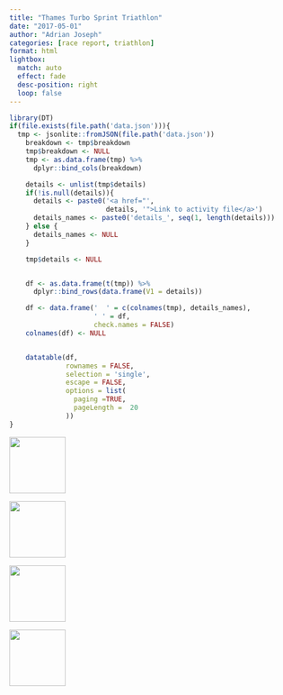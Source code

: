 ```yaml
---
title: "Thames Turbo Sprint Triathlon"
date: "2017-05-01"
author: "Adrian Joseph"
categories: [race report, triathlon]
format: html
lightbox:
  match: auto
  effect: fade
  desc-position: right
  loop: false
---
```



```r
library(DT)
if(file.exists(file.path('data.json'))){
  tmp <- jsonlite::fromJSON(file.path('data.json'))
    breakdown <- tmp$breakdown
    tmp$breakdown <- NULL
    tmp <- as.data.frame(tmp) %>%
      dplyr::bind_cols(breakdown)

    details <- unlist(tmp$details)
    if(!is.null(details)){
      details <- paste0('<a href="',
                        details, '">Link to activity file</a>')
      details_names <- paste0('details_', seq(1, length(details)))
    } else {
      details_names <- NULL
    }

    tmp$details <- NULL


    df <- as.data.frame(t(tmp)) %>%
      dplyr::bind_rows(data.frame(V1 = details))

    df <- data.frame('  ' = c(colnames(tmp), details_names),
                     ' ' = df,
                     check.names = FALSE)
    colnames(df) <- NULL


    datatable(df,
              rownames = FALSE,
              selection = 'single',
              escape = FALSE,
              options = list(
                paging =TRUE,
                pageLength =  20
              ))
}
```





::: {layout-ncol=4}
![](https://storage.googleapis.com/blogs_josa/sport/2017-05-01_THAMES_TURBO_SPRINT_TRIATHLON/img/00.png){ width="100" group="hi" }

![](https://storage.googleapis.com/blogs_josa/sport/2017-05-01_THAMES_TURBO_SPRINT_TRIATHLON/img/01.png){ width="100" group="hi" }

![](https://storage.googleapis.com/blogs_josa/sport/2017-05-01_THAMES_TURBO_SPRINT_TRIATHLON/img/02.jpg){ width="100" group="hi" }

![](https://storage.googleapis.com/blogs_josa/sport/2017-05-01_THAMES_TURBO_SPRINT_TRIATHLON/img/03.jpg){ width="100" group="hi" }


:::
